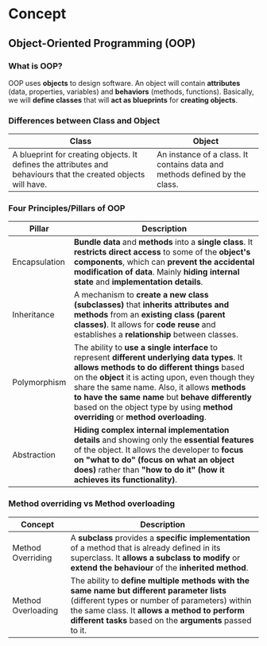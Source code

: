 # Concept

## Object-Oriented Programming (OOP)

### What is OOP?

OOP uses **objects** to design software. An object will contain **attributes** (data, properties, variables) and **behaviors** (methods, functions). Basically, we will **define classes** that will **act as blueprints** for **creating objects**.

### Differences between Class and Object

| Class | Object |
|-------|--------|
| A blueprint for creating objects. It defines the attributes and behaviours that the created objects will have. | An instance of a class. It contains data and methods defined by the class. |

### Four Principles/Pillars of OOP

| Pillar | Description |
| ------ | ----------- |
| Encapsulation | **Bundle data** and **methods** into a **single class**. It **restricts direct access** to some of the **object's components**, which can **prevent the accidental modification of data**. Mainly **hiding internal state** and **implementation details**. |
| Inheritance | A mechanism to **create a new class (subclasses)** that **inherits attributes and methods** from an **existing class (parent classes)**. It allows for **code reuse** and establishes a **relationship** between classes. |
| Polymorphism | The ability to **use a single interface** to represent **different underlying data types**. It **allows methods to do different things** based on the **object** it is acting upon, even though they share the same name. Also, it allows **methods to have the same name** but **behave differently** based on the object type by using **method overriding** or **method overloading**. |
| Abstraction | **Hiding complex internal implementation details** and showing only the **essential features** of the object. It allows the developer to **focus on "what to do" (focus on what an object does)** rather than **"how to do it" (how it achieves its functionality)**. | 

### Method overriding vs Method overloading

| Concept | Description |
| ------- | ----------- |
| Method Overriding | A **subclass** provides a **specific implementation** of a method that is already defined in its superclass. It **allows a subclass to modify** or **extend the behaviour** of the **inherited method**. |
| Method Overloading | The ability to **define multiple methods with the same name but different parameter lists** (different types or number of parameters) within the same class. It **allows a method to perform different tasks** based on the **arguments** passed to it. |
